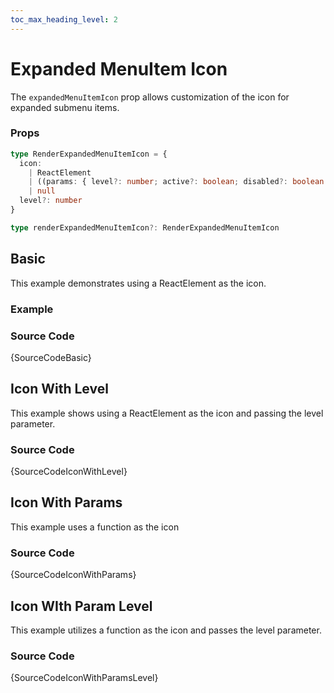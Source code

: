 ```yaml
---
toc_max_heading_level: 2
---
```




# Expanded MenuItem Icon

The `expandedMenuItemIcon` prop allows customization of the icon for expanded submenu items.

### Props

```ts noCopy
type RenderExpandedMenuItemIcon = {
  icon:
    | ReactElement
    | ((params: { level?: number; active?: boolean; disabled?: boolean }) => ReactElement | null)
    | null
  level?: number
}

type renderExpandedMenuItemIcon?: RenderExpandedMenuItemIcon
```

## Basic

This example demonstrates using a ReactElement as the icon.

### Example

<BrowserWindow url='/horizontal-menu/menu/expanded-menu-item-icon/basic'>
  <Provider>
    <Basic />
  </Provider>
</BrowserWindow>

### Source Code

<TsToJsCodeSnippet>{SourceCodeBasic}</TsToJsCodeSnippet>

## Icon With Level

This example shows using a ReactElement as the icon and passing the level parameter.

<BrowserWindow url='/horizontal-menu/menu/expanded-menu-item-icon/icon-with-level'>
  <Provider>
    <IconWithLevel />
  </Provider>
</BrowserWindow>

### Source Code

<TsToJsCodeSnippet>{SourceCodeIconWithLevel}</TsToJsCodeSnippet>

## Icon With Params

This example uses a function as the icon

<BrowserWindow url='/horizontal-menu/menu/expanded-menu-item-icon/icon-with-param'>
  <Provider>
    <IconWithParam />
  </Provider>
</BrowserWindow>

### Source Code

<TsToJsCodeSnippet>{SourceCodeIconWithParams}</TsToJsCodeSnippet>

## Icon WIth Param Level

This example utilizes a function as the icon and passes the level parameter.

<BrowserWindow url='/horizontal-menu/menu/expanded-menu-item-icon/icon-with-param-level'>
  <Provider>
    <IconWithParamLevel />
  </Provider>
</BrowserWindow>

### Source Code

<TsToJsCodeSnippet>{SourceCodeIconWithParamsLevel}</TsToJsCodeSnippet>
